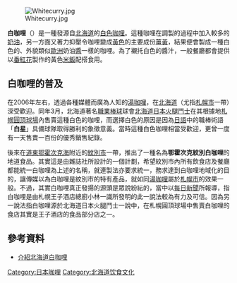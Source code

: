 {{japanese|japanese=ホワイトカレー|romaji=Hōwaitō Karē}}

[[File:Whitecurry.jpg|thumb]]

'''白咖哩'''（{{lang|ja|ホワイトカレー}}）是一種發源自[[北海道|北海道]]的[[白色|白色]][[咖哩|咖哩]]。這種咖哩在調製的過程中加入較多的[[黃油|奶油]]，另一方面又著力抑壓令咖哩變成[[黃色|黃色]]的主要成份[[薑黃|薑黃]]，結果便會製成一種白色的、外貌類似[[歐洲|歐洲]]奶油[[醬|醬]]一樣的咖哩。為了襯托白色的醬汁，一般餐廳都會提供以[[番紅花|番紅花]]製作的黃色[[米飯|米飯]]配搭食用。

==白咖哩的普及==
在2006年左右，透過各種媒體而廣為人知的[[湯咖哩|湯咖哩]]，在[[北海道|北海道]]（尤指[[札幌市|札幌市]]一帶）深受歡迎。同年3月，北海道著名[[職業棒球|職業棒球]]球會[[北海道日本火腿鬥士|北海道日本火腿鬥士]]在其根據地[[札幌圓頂球場|札幌圓頂球場]]內售賣這種白色的咖哩，而選擇白色的原因是因為[[日語|日語]]中的職棒術語「'''白星'''」具備球隊取得勝利的象徵意義。當時這種白色咖哩相當受歡迎，更曾一度有一天售賣一百份的優秀銷售紀錄。

後來在[[道東|道東]][[鄂霍次克海|鄂霍次克海]]附近的[[紋別市|紋別市]]一帶，推出了一種名為'''鄂霍次克紋別白咖哩'''的地道食品。其實這是由雜誌社所設計的一個計劃，希望紋別市內所有飲食店及餐廳都能統一白咖哩為上述的名稱，就連製法亦要求統一，務求達到白咖哩地域化的目的，讓傳媒以為白咖哩是紋別市的特有產品，就如同[[湯咖哩|湯咖哩]]屬於[[札幌市|札幌市]]的效果一般。不過，其實白咖哩真正發揚的源頭是眾說紛紜的，當中以[[每日新聞|每日新聞]]所報導，指白咖哩是由札幌王子酒店總廚小林一識所發明的此一說法較為有力及可信。因為另一說法指白咖哩源於北海道日本火腿鬥士一說中，在札幌圓頂球場中售賣白咖哩的食店其實是王子酒店的食品部分店之一。

==參考資料==
*{{ja}}[http://www.gamenews.ne.jp/archives/2006/05/post_832.html 介紹北海道白咖哩] {{Wayback|url=http://www.gamenews.ne.jp/archives/2006/05/post_832.html |date=20181017171328 }}

[[Category:日本咖哩|Category:日本咖哩]]
[[Category:北海道饮食文化|Category:北海道饮食文化]]

{{Food-and-drink-stub}}